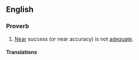 ==English==

===Proverb===
{{en-proverb}}

# [[near|Near]] success (or near accuracy) is not [[adequate]].
#: {{syn|en|a miss is as good as a mile|close but no cigar|close only counts in horseshoes}}

====Translations====
{{trans-see|near success (or correctness) is not deemed success (or correctness)|close, but no cigar}}